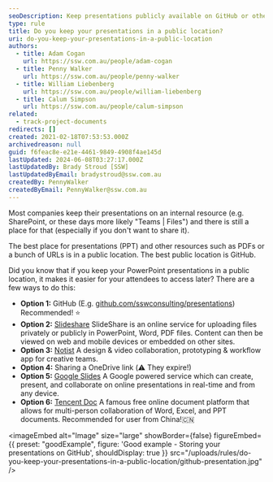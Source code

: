 ```yaml
---
seoDescription: Keep presentations publicly available on GitHub or other platforms to facilitate easy access and collaboration.
type: rule
title: Do you keep your presentations in a public location?
uri: do-you-keep-your-presentations-in-a-public-location
authors:
  - title: Adam Cogan
    url: https://ssw.com.au/people/adam-cogan
  - title: Penny Walker
    url: https://ssw.com.au/people/penny-walker
  - title: William Liebenberg
    url: https://ssw.com.au/people/william-liebenberg
  - title: Calum Simpson
    url: https://ssw.com.au/people/calum-simpson
related:
  - track-project-documents
redirects: []
created: 2021-02-18T07:53:53.000Z
archivedreason: null
guid: f6feac8e-e21e-4461-9849-4908f4ae145d
lastUpdated: 2024-06-08T03:27:17.000Z
lastUpdatedBy: Brady Stroud [SSW]
lastUpdatedByEmail: bradystroud@ssw.com.au
createdBy: PennyWalker
createdByEmail: PennyWalker@ssw.com.au
---
```


Most companies keep their presentations on an internal resource (e.g. SharePoint, or these days more likely "Teams | Files") and there is still a place for that (especially if you don't want to share it).

The best place for presentations (PPT) and other resources such as PDFs or a bunch of URLs is in a public location. The best public location is GitHub.

Did you know that if you keep your PowerPoint presentations in a public location, it makes it easier for your attendees to access later?
There are a few ways to do this:

- **Option 1:** GitHub (E.g. [github.com/sswconsulting/presentations](https://github.com/sswconsulting/presentations)) Recommended! ⭐️
- **Option 2:** [Slideshare](http://slideshare.net/)
  SlideShare is an online service for uploading files privately or publicly in PowerPoint, Word, PDF files. Content can then be viewed on web and mobile devices or embedded on other sites.
- **Option 3:** [Notist](https://noti.st/)
  A design & video collaboration, prototyping & workflow app for creative teams.
- **Option 4:** Sharing a OneDrive link (⚠️ They expire!)
- **Option 5:** [Google Slides](https://www.google.com/slides/about/)
  A Google powered service which can create, present, and collaborate on online presentations in real-time and from any device.
- **Option 6:** [Tencent Doc](https://docs.qq.com/home/product#ppt)
  A famous free online document platform that allows for multi-person collaboration of Word, Excel, and PPT documents. Recommended for user from China️!🇨🇳

<imageEmbed
  alt="Image"
  size="large"
  showBorder={false}
  figureEmbed={{
    preset: "goodExample",
    figure: 'Good example - Storing your presentations on GitHub',
    shouldDisplay: true
  }}
  src="/uploads/rules/do-you-keep-your-presentations-in-a-public-location/github-presentation.jpg"
/>
